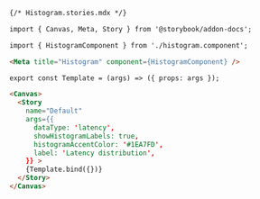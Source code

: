 ```md
{/* Histogram.stories.mdx */}

import { Canvas, Meta, Story } from '@storybook/addon-docs';

import { HistogramComponent } from './histogram.component';

<Meta title="Histogram" component={HistogramComponent} />

export const Template = (args) => ({ props: args });

<Canvas>
  <Story
    name="Default"
    args={{
      dataType: 'latency',
      showHistogramLabels: true,
      histogramAccentColor: '#1EA7FD',
      label: 'Latency distribution',
    }} >
    {Template.bind({})}
  </Story>
</Canvas>
```